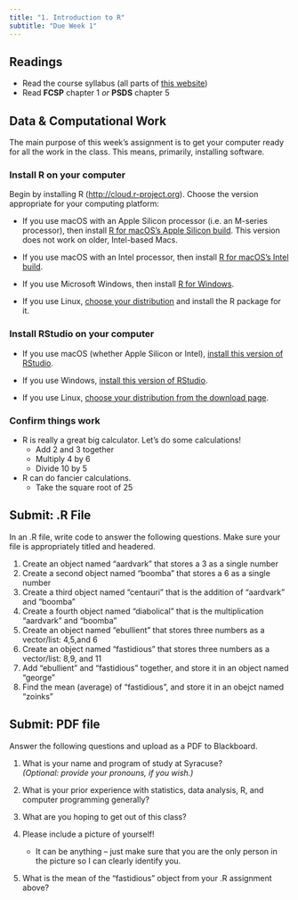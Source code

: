 ```yaml
---
title: "1. Introduction to R"
subtitle: "Due Week 1"
---
```


## Readings

- Read the course syllabus (all parts of [this website](../index.qmd))
- Read **FCSP** chapter 1 *or* **PSDS** chapter 5

## Data & Computational Work

The main purpose of this week's assignment is to get your computer ready for all the work in the class.  This means, primarily, installing software.

### Install R on your computer

Begin by installing R (<http://cloud.r-project.org>). Choose the version appropriate for your computing platform:

- If you use macOS with an Apple Silicon processor (i.e. an M-series processor), then install [R for macOS's Apple Silicon build](https://cloud.r-project.org/bin/macosx/big-sur-arm64/base/R-4.5.1-arm64.pkg). This version does not work on older, Intel-based Macs.

- If you use macOS with an Intel processor, then install [R for macOS's Intel build](https://cloud.r-project.org/bin/macosx/big-sur-x86_64/base/R-4.5.1-x86_64.pkg).

- If you use Microsoft Windows, then install [R for Windows](https://cloud.r-project.org/bin/windows/base/R-4.5.1-win.exe).

- If you use Linux, [choose your distribution](https://cloud.r-project.org/bin/linux/) and install the R package for it.

### Install RStudio on your computer

- If you use macOS (whether Apple Silicon or Intel), [install this version of RStudio](https://download1.rstudio.org/electron/macos/RStudio-2025.05.1-513.dmg).

- If you use Windows, [install this version of RStudio](https://download1.rstudio.org/electron/windows/RStudio-2025.05.1-513.exe).

- If you use Linux, [choose your distribution from the download page](https://posit.co/download/rstudio-desktop/).

### Confirm things work

- R is really a great big calculator.  Let's do some calculations!
   - Add 2 and 3 together
 	- Multiply 4 by 6
 	- Divide 10 by 5

- R can do fancier calculations.
   - Take the square root of 25

## Submit: .R File

In an .R file, write code to answer the following questions. Make sure your file is appropriately titled and headered.

1. Create an object named "aardvark" that stores a 3 as a single number
2. Create a second object named "boomba" that stores a 6 as a single number
3. Create a third object named "centauri" that is the addition of "aardvark" and "boomba"
4. Create a fourth object named "diabolical" that is the multiplication "aardvark" and "boomba"
5. Create an object named "ebullient" that stores three numbers as a vector/list: 4,5,and 6
6. Create an object named "fastidious" that stores three numbers as a vector/list: 8,9, and 11
7. Add "ebullient" and "fastidious" together, and store it in an object named "george"
8. Find the mean (average) of "fastidious", and store it in an obejct named "zoinks"

## Submit: PDF file

Answer the following questions and upload as a PDF to Blackboard.

1. What is your name and program of study at Syracuse?  
   *(Optional: provide your pronouns, if you wish.)*

2. What is your prior experience with statistics, data analysis, R, and computer programming generally?  

3. What are you hoping to get out of this class?  

4. Please include a picture of yourself!  
   - It can be anything – just make sure that you are the only person in the picture so I can clearly identify you.  

5. What is the mean of the "fastidious" object from your .R assignment above?
